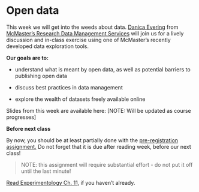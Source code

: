 # Open data

This week we will get into the weeds about data. [Danica Evering](https://rdm.mcmaster.ca/about) from [McMaster's Research Data Management Services](https://rdm.mcmaster.ca/) will join us for a lively discussion and in-class exercise using one of McMaster's recently developed data exploration tools. 

**Our goals are to:**

- understand what is meant by open data, as well as potential barriers to publishing open data

- discuss best practices in data management

- explore the wealth of datasets freely available online 


Slides from this week are available here: [NOTE: Will be updated as course progresses]


::: {.callout-important title="Assignments and Exercises"}
**Before next class**

By now, you should be at least partially done with the [pre-registration assignment.](assignment_preregistration.qmd) Do not forget that it is due after reading week, before our next class! 

> NOTE: this assignment will require substantial effort - do not put it off until the last minute! 

[Read Experimentology Ch. 11](https://experimentology.io/011-prereg.html), if you haven't already. 


:::




